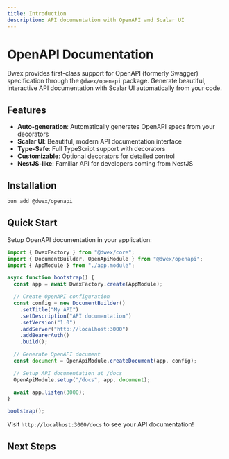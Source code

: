 ```yaml
---
title: Introduction
description: API documentation with OpenAPI and Scalar UI
---
```


# OpenAPI Documentation

Dwex provides first-class support for OpenAPI (formerly Swagger) specification through the `@dwex/openapi` package. Generate beautiful, interactive API documentation with Scalar UI automatically from your code.

## Features

- **Auto-generation**: Automatically generates OpenAPI specs from your decorators
- **Scalar UI**: Beautiful, modern API documentation interface
- **Type-Safe**: Full TypeScript support with decorators
- **Customizable**: Optional decorators for detailed control
- **NestJS-like**: Familiar API for developers coming from NestJS

## Installation

```bash
bun add @dwex/openapi
```

## Quick Start

Setup OpenAPI documentation in your application:

```typescript
import { DwexFactory } from "@dwex/core";
import { DocumentBuilder, OpenApiModule } from "@dwex/openapi";
import { AppModule } from "./app.module";

async function bootstrap() {
  const app = await DwexFactory.create(AppModule);

  // Create OpenAPI configuration
  const config = new DocumentBuilder()
    .setTitle("My API")
    .setDescription("API documentation")
    .setVersion("1.0")
    .addServer("http://localhost:3000")
    .addBearerAuth()
    .build();

  // Generate OpenAPI document
  const document = OpenApiModule.createDocument(app, config);

  // Setup API documentation at /docs
  OpenApiModule.setup("/docs", app, document);

  await app.listen(3000);
}

bootstrap();
```

Visit `http://localhost:3000/docs` to see your API documentation!

## Next Steps

<Cards>
  <Card title="Setup" href="/docs/openapi/setup" />
  <Card title="Decorators" href="/docs/openapi/decorators" />
  <Card title="DTOs" href="/docs/openapi/dtos" />
  <Card title="Security" href="/docs/openapi/security" />
</Cards>
